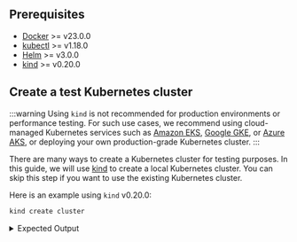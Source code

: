 ## Prerequisites

- [Docker](https://docs.docker.com/get-started/get-docker/) >= v23.0.0
- [kubectl](https://kubernetes.io/docs/tasks/tools/install-kubectl/) >= v1.18.0
- [Helm](https://helm.sh/docs/intro/install/) >= v3.0.0
- [kind](https://kind.sigs.k8s.io/docs/user/quick-start/) >= v0.20.0

## Create a test Kubernetes cluster

:::warning
Using `kind` is not recommended for production environments or performance testing. For such use cases, we recommend using cloud-managed Kubernetes services such as [Amazon EKS](https://aws.amazon.com/eks/), [Google GKE](https://cloud.google.com/kubernetes-engine/), or [Azure AKS](https://azure.microsoft.com/en-us/services/kubernetes-service/), or deploying your own production-grade Kubernetes cluster.
:::

There are many ways to create a Kubernetes cluster for testing purposes. In this guide, we will use [kind](https://kind.sigs.k8s.io/docs/user/quick-start/) to create a local Kubernetes cluster. You can skip this step if you want to use the existing Kubernetes cluster.

Here is an example using `kind` v0.20.0:

```bash
kind create cluster
```

<details>
  <summary>Expected Output</summary>
```bash
Creating cluster "kind" ...
 ✓ Ensuring node image (kindest/node:v1.27.3) 🖼
 ✓ Preparing nodes 📦
 ✓ Writing configuration 📜
 ✓ Starting control-plane 🕹️
 ✓ Installing CNI 🔌
 ✓ Installing StorageClass 💾
Set kubectl context to "kind-kind"
You can now use your cluster with:

kubectl cluster-info --context kind-kind

Thanks for using kind! 😊
```
</details>

Check the status of the cluster:

```bash
kubectl cluster-info
```

<details>
  <summary>Expected Output</summary>
```bash
Kubernetes control plane is running at https://127.0.0.1:60495
CoreDNS is running at https://127.0.0.1:60495/api/v1/namespaces/kube-system/services/kube-dns:dns/proxy

To further debug and diagnose cluster problems, use 'kubectl cluster-info dump'.
```
</details>

## Add the Greptime Helm repository

We provide the [official Helm repository](https://github.com/GreptimeTeam/helm-charts) for the GreptimeDB Operator and GreptimeDB cluster. You can add the repository by running the following command:

```bash
helm repo add greptime https://greptimeteam.github.io/helm-charts/
helm repo update
```

Check the charts in the Greptime Helm repository:

```
helm search repo greptime
```

<details>
  <summary>Expected Output</summary>
```bash
NAME                          	CHART VERSION	APP VERSION  	DESCRIPTION
greptime/greptimedb-cluster   	0.2.25       	0.9.5        	A Helm chart for deploying GreptimeDB cluster i...
greptime/greptimedb-operator  	0.2.9        	0.1.3-alpha.1	The greptimedb-operator Helm chart for Kubernetes.
greptime/greptimedb-standalone	0.1.27       	0.9.5        	A Helm chart for deploying standalone greptimedb
```
</details>

